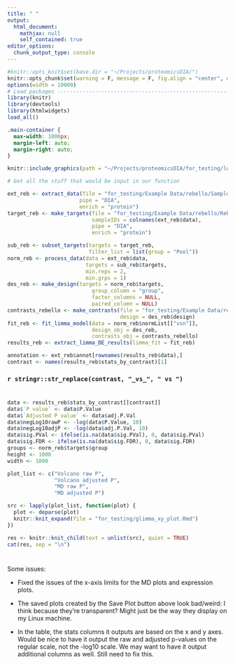 ```yaml
---
title: " "
output: 
  html_document:
    mathjax: null
    self_contained: true
editor_options: 
  chunk_output_type: console
---
```


```r
#knitr::opts_knit$set(base.dir = "~/Projects/proteomicsDIA/")
knitr::opts_chunk$set(warning = F, message = F, fig.align = "center", echo = F)
options(width = 10000)
# Load packages -----------------------------------------------------------
library(knitr)
library(devtools)
library(htmlwidgets)
load_all()
```

```css
.main-container {
  max-width: 1000px;
  margin-left: auto;
  margin-right: auto;
}
```

```r
knitr::include_graphics(path = "~/Projects/proteomicsDIA/for_testing/logo_higherres.png", rel_path = F)
```


```r
# Get all the stuff that would be input in our function

ext_reb <- extract_data(file = "for_testing/Example Data/rebello/Samples Report of Rebello_040522.csv",
                       pipe = "DIA",
                       enrich = "protein")
target_reb <- make_targets(file = "for_testing/Example Data/rebello/Rebello_040522_metafile_DIA.csv",
                           sampleIDs = colnames(ext_reb$data),
                           pipe = "DIA",
                           enrich = "protein")

sub_reb <- subset_targets(targets = target_reb,
                          filter_list = list(group = "Pool"))
norm_reb <- process_data(data = ext_reb$data,
                         targets = sub_reb$targets,
                         min.reps = 2,
                         min.grps = 1)
des_reb <- make_design(targets = norm_reb$targets,
                           group_column = "group",
                           factor_columns = NULL,
                           paired_column = NULL)
contrasts_rebello <- make_contrasts(file = "for_testing/Example Data/rebello/contrasts.csv",
                                    design = des_reb$design)
fit_reb <- fit_limma_model(data = norm_reb$normList[["vsn"]],
                           design_obj = des_reb,
                           contrasts_obj = contrasts_rebello)
results_reb <- extract_limma_DE_results(limma_fit = fit_reb)

annotation <- ext_reb$annot[rownames(results_reb$data),]
contrast <- names(results_reb$stats_by_contrast)[1]
```

### `r stringr::str_replace(contrast, "_vs_", " vs ")` 

# {.tabset .tabset-fade .tabset-pills}

```r
data <- results_reb$stats_by_contrast[[contrast]]
data$`P value` <- data$P.Value
data$`Adjusted P value` <- data$adj.P.Val
data$negLog10rawP <- -log(data$P.Value, 10)
data$negLog10adjP <- -log(data$adj.P.Val, 10)
data$sig.PVal <- ifelse(is.na(data$sig.PVal), 0, data$sig.PVal) 
data$sig.FDR <- ifelse(is.na(data$sig.FDR), 0, data$sig.FDR)  
groups <- norm_reb$targets$group
height <- 1000
width <- 1000

plot_list <- c("Volcano raw P",
               "Volcano adjusted P",
               "MD raw P",
               "MD adjusted P")

src <- lapply(plot_list, function(plot) {
  plot <- deparse(plot)
  knitr::knit_expand(file = "for_testing/glimma_xy_plot.Rmd")
})

res <- knitr::knit_child(text = unlist(src), quiet = TRUE)
cat(res, sep = "\n")

```

# {-}

Some issues: 

* Fixed the issues of the x-axis limits for the MD plots and expression plots. 

* The saved plots created by the Save Plot button above look bad/weird: I think because they're transparent? Might just be the way they display on my Linux machine. 

* In the table, the stats columns it outputs are based on the x and y axes. Would be nice to have it output the raw and adjusted p-values on the regular scale, not the -log10 scale. We may want to have it output additional columns as well. Still need to fix this. 




